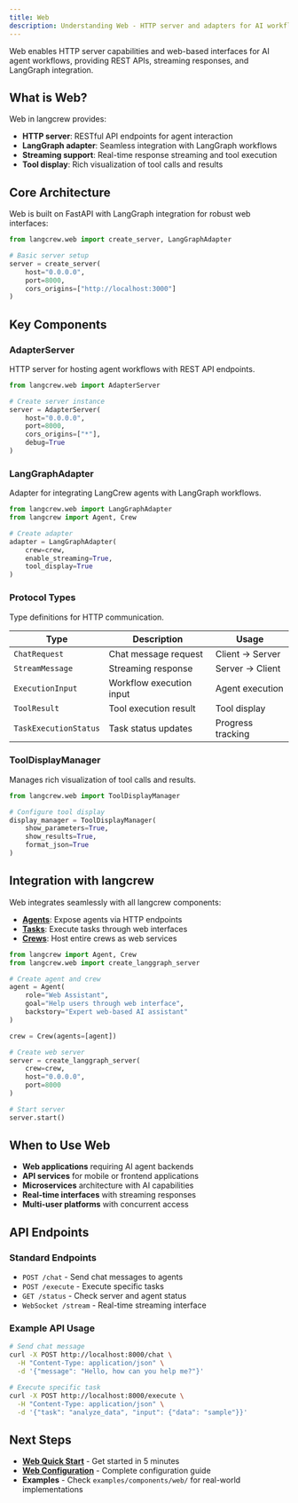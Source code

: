 ```yaml
---
title: Web
description: Understanding Web - HTTP server and adapters for AI workflows
---
```


Web enables HTTP server capabilities and web-based interfaces for AI agent workflows, providing REST APIs, streaming responses, and LangGraph integration.

## What is Web?

Web in langcrew provides:
- **HTTP server**: RESTful API endpoints for agent interaction
- **LangGraph adapter**: Seamless integration with LangGraph workflows
- **Streaming support**: Real-time response streaming and tool execution
- **Tool display**: Rich visualization of tool calls and results

## Core Architecture

Web is built on FastAPI with LangGraph integration for robust web interfaces:

```python
from langcrew.web import create_server, LangGraphAdapter

# Basic server setup
server = create_server(
    host="0.0.0.0",
    port=8000,
    cors_origins=["http://localhost:3000"]
)
```

## Key Components

### AdapterServer
HTTP server for hosting agent workflows with REST API endpoints.

```python
from langcrew.web import AdapterServer

# Create server instance
server = AdapterServer(
    host="0.0.0.0",
    port=8000,
    cors_origins=["*"],
    debug=True
)
```

### LangGraphAdapter
Adapter for integrating LangCrew agents with LangGraph workflows.

```python
from langcrew.web import LangGraphAdapter
from langcrew import Agent, Crew

# Create adapter
adapter = LangGraphAdapter(
    crew=crew,
    enable_streaming=True,
    tool_display=True
)
```

### Protocol Types
Type definitions for HTTP communication.

| Type | Description | Usage |
|------|-------------|-------|
| `ChatRequest` | Chat message request | Client → Server |
| `StreamMessage` | Streaming response | Server → Client |
| `ExecutionInput` | Workflow execution input | Agent execution |
| `ToolResult` | Tool execution result | Tool display |
| `TaskExecutionStatus` | Task status updates | Progress tracking |

### ToolDisplayManager
Manages rich visualization of tool calls and results.

```python
from langcrew.web import ToolDisplayManager

# Configure tool display
display_manager = ToolDisplayManager(
    show_parameters=True,
    show_results=True,
    format_json=True
)
```

## Integration with langcrew

Web integrates seamlessly with all langcrew components:

- **[Agents](/concepts/agents)**: Expose agents via HTTP endpoints
- **[Tasks](/concepts/tasks)**: Execute tasks through web interfaces
- **[Crews](/concepts/crews)**: Host entire crews as web services

```python
from langcrew import Agent, Crew
from langcrew.web import create_langgraph_server

# Create agent and crew
agent = Agent(
    role="Web Assistant",
    goal="Help users through web interface",
    backstory="Expert web-based AI assistant"
)

crew = Crew(agents=[agent])

# Create web server
server = create_langgraph_server(
    crew=crew,
    host="0.0.0.0",
    port=8000
)

# Start server
server.start()
```

## When to Use Web

- **Web applications** requiring AI agent backends
- **API services** for mobile or frontend applications  
- **Microservices** architecture with AI capabilities
- **Real-time interfaces** with streaming responses
- **Multi-user platforms** with concurrent access

## API Endpoints

### Standard Endpoints

- `POST /chat` - Send chat messages to agents
- `POST /execute` - Execute specific tasks
- `GET /status` - Check server and agent status
- `WebSocket /stream` - Real-time streaming interface

### Example API Usage

```bash
# Send chat message
curl -X POST http://localhost:8000/chat \
  -H "Content-Type: application/json" \
  -d '{"message": "Hello, how can you help me?"}'

# Execute specific task
curl -X POST http://localhost:8000/execute \
  -H "Content-Type: application/json" \
  -d '{"task": "analyze_data", "input": {"data": "sample"}}'
```

## Next Steps

- **[Web Quick Start](/guides/web/getting-started)** - Get started in 5 minutes
- **[Web Configuration](/guides/web/configuration)** - Complete configuration guide
- **Examples** - Check `examples/components/web/` for real-world implementations